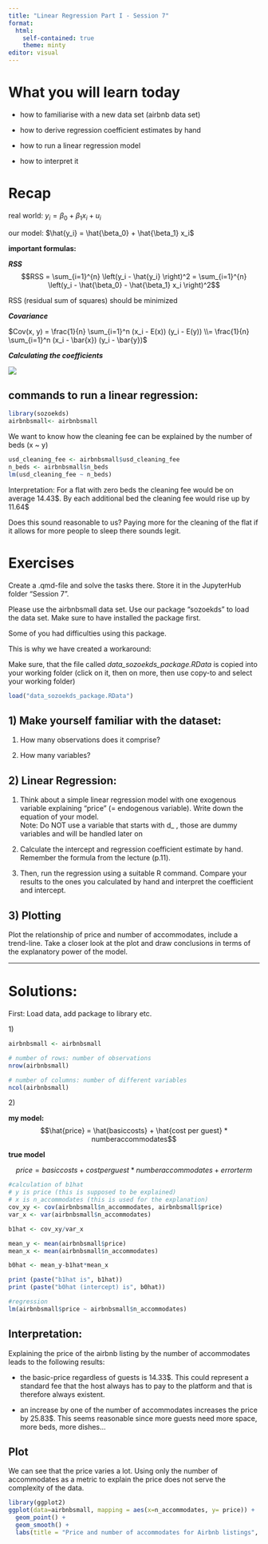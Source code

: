 ---
title: "Linear Regression Part I - Session 7"
format: 
  html:
    self-contained: true
    theme: minty
editor: visual
---

# What you will learn today {#sec-goals}

::: nonincremental
-   how to familiarise with a new data set (airbnb data set)

-   how to derive regression coefficient estimates by hand

-   how to run a linear regression model

-   how to interpret it
:::

# Recap

real world: $y_i = \beta_0 + \beta_1 x_i + u_i$

our model: $\hat{y_i} = \hat{\beta_0} + \hat{\beta_1} x_i$

**important formulas:**

***RSS***\
$$RSS = \sum_{i=1}^{n} \left(y_i - \hat{y_i} \right)^2 =  \sum_{i=1}^{n} \left(y_i - \hat{\beta_0} - \hat{\beta_1} x_i \right)^2$$

RSS (residual sum of squares) should be minimized

***Covariance***

$Cov(x, y) = \frac{1}{n} \sum_{i=1}^n (x_i - E(x)) (y_i - E(y)) \\= \frac{1}{n} \sum_{i=1}^n (x_i - \bar{x}) (y_i - \bar{y})$

***Calculating the coefficients***

![](bhat.png)

## commands to run a linear regression:

```{r}
library(sozoekds)
airbnbsmall<- airbnbsmall
```

We want to know how the cleaning fee can be explained by the number of beds (x \~ y)

```{r}
usd_cleaning_fee <- airbnbsmall$usd_cleaning_fee
n_beds <- airbnbsmall$n_beds
lm(usd_cleaning_fee ~ n_beds)
```

Interpretation: For a flat with zero beds the cleaning fee would be on average 14.43\$. By each additional bed the cleaning fee would rise up by 11.64\$

Does this sound reasonable to us? Paying more for the cleaning of the flat if it allows for more people to sleep there sounds legit.

# Exercises

Create a .qmd-file and solve the tasks there. Store it in the JupyterHub folder "Session 7".

Please use the airbnbsmall data set. Use our package "sozoekds" to load the data set. Make sure to have installed the package first.

Some of you had difficulties using this package.

This is why we have created a workaround:

Make sure, that the file called *data_sozoekds_package.RData* is copied into your working folder (click on it, then on more, then use copy-to and select your working folder)

```{r}
load("data_sozoekds_package.RData")
```

## 1) Make yourself familiar with the dataset:

1.  How many observations does it comprise?

2.  How many variables?

## 2) Linear Regression:

1.  Think about a simple linear regression model with one exogenous variable explaining "price" (= endogenous variable). Write down the equation of your model.\
    Note: Do NOT use a variable that starts with d\_ , those are dummy variables and will be handled later on

2.  Calculate the intercept and regression coefficient estimate by hand. Remember the formula from the lecture (p.11).

3.  Then, run the regression using a suitable R command. Compare your results to the ones you calculated by hand and interpret the coefficient and intercept.

## 3) Plotting

Plot the relationship of price and number of accommodates, include a trend-line. Take a closer look at the plot and draw conclusions in terms of the explanatory power of the model.

------------------------------------------------------------------------

# Solutions:

First: Load data, add package to library etc.

1\)

```{r}
airbnbsmall <- airbnbsmall

# number of rows: number of observations
nrow(airbnbsmall)

# number of columns: number of different variables
ncol(airbnbsmall)
```

2\)

**my model:** $$\hat{price} = \hat{basiccosts} + \hat{cost per guest} * numberaccommodates$$

**true model**

$${price} = {basiccosts} + {cost per guest} * numberaccommodates + errorterm $$

```{r}
#calculation of b1hat
# y is price (this is supposed to be explained)
# x is n_accommodates (this is used for the explanation)
cov_xy <- cov(airbnbsmall$n_accommodates, airbnbsmall$price)
var_x <- var(airbnbsmall$n_accommodates)

b1hat <- cov_xy/var_x

mean_y <- mean(airbnbsmall$price)
mean_x <- mean(airbnbsmall$n_accommodates)

b0hat <- mean_y-b1hat*mean_x

print (paste("b1hat is", b1hat))
print (paste("b0hat (intercept) is", b0hat))
```

```{r}
#regression
lm(airbnbsmall$price ~ airbnbsmall$n_accommodates)
```

## Interpretation:

Explaining the price of the airbnb listing by the number of accommodates leads to the following results:

-   the basic-price regardless of guests is 14.33\$. This could represent a standard fee that the host always has to pay to the platform and that is therefore always existent.

-   an increase by one of the number of accommodates increases the price by 25.83\$. This seems reasonable since more guests need more space, more beds, more dishes...

## Plot

We can see that the price varies a lot. Using only the number of accommodates as a metric to explain the price does not serve the complexity of the data.

```{r}
library(ggplot2)
ggplot(data=airbnbsmall, mapping = aes(x=n_accommodates, y= price)) +
  geom_point() +
  geom_smooth() +
  labs(title = "Price and number of accommodates for Airbnb listings", x = "Number of accommodates", y= "price in $")
```

